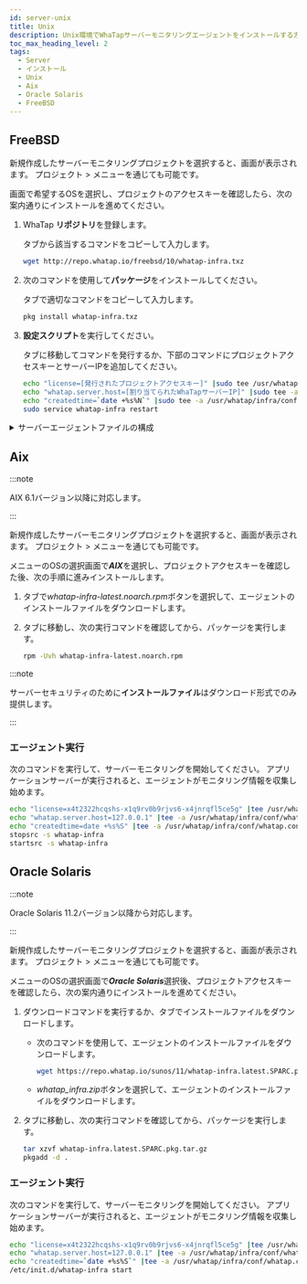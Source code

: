 ```yaml
---
id: server-unix
title: Unix
description: Unix環境でWhaTapサーバーモニタリングエージェントをインストールする方法を提供します。
toc_max_heading_level: 2
tags:
  - Server
  - インストール
  - Unix
  - Aix
  - Oracle Solaris
  - FreeBSD
---
```



## FreeBSD

新規作成したサーバーモニタリングプロジェクトを選択すると、<Cmdname sid="side_agentInstall" className="uitext" />画面が表示されます。 プロジェクト<Cmdname sid="side_management" className="uitext" /> > <Cmdname sid="side_agentInstall" className="uitext" />メニューを通じても可能です。

<ImgLang img='server-install-lx-unx.png' desc='サーバーモニタリングLinux Unix'/>

<Cmdname sid="side_agentInstall" className="uitext" />画面で希望するOSを選択し、プロジェクトのアクセスキーを確認したら、次の案内通りにインストールを進めてください。

1. WhaTap **リポジトリ**を登録します。  

   <Cmdname sid="server_installAgent_add_whatapRepo" className="uitext" />タブから該当するコマンドをコピーして入力します。

   ```bash title=SH
   wget http://repo.whatap.io/freebsd/10/whatap-infra.txz
   ```

2. 次のコマンドを使用して**パッケージ**をインストールしてください。

   <Cmdname sid="server_installAgent_installPackages" className="uitext" />タブで適切なコマンドをコピーして入力します。

   ```bash title=SH
   pkg install whatap-infra.txz
   ```

3. **設定スクリプト**を実行してください。

   <Cmdname sid="server_installAgent_startMonitoring" className="uitext" />タブに移動してコマンドを発行するか、下部のコマンドにプロジェクトアクセスキーとサーバーIPを追加してください。

   ```bash
   echo "license=[発行されたプロジェクトアクセスキー]" |sudo tee /usr/whatap/infra/conf/whatap.conf
   echo "whatap.server.host=[割り当てられたWhaTapサーバーIP]" |sudo tee -a /usr/whatap/infra/conf/whatap.conf
   echo "createdtime=`date +%s%N`" |sudo tee -a /usr/whatap/infra/conf/whatap.conf
   sudo service whatap-infra restart
   ```


<Svtcp6600 />

<details>
<summary>サーバーエージェントファイルの構成</summary>


<Svcpf />


<Svlfcpf />

</details>

## Aix

:::note 

AIX 6.1バージョン以降に対応します。

:::

新規作成したサーバーモニタリングプロジェクトを選択すると、<Cmdname sid="side_agentInstall" className="uitext" />画面が表示されます。 プロジェクト<Cmdname sid="side_management" className="uitext" /> > <Cmdname sid="side_agentInstall" className="uitext" />メニューを通じても可能です。

<ImgLang img='server-install-unx-aix.png' desc='サーバーモニタリング AIX'/>

<Cmdname sid="side_agentInstall" className="uitext" />メニューのOSの選択画面で***AIX***を選択し、プロジェクトアクセスキーを確認した後、次の手順に進みインストールします。

1. <Cmdname sid="TTL07853" className="uitext" />タブで*whatap-infra-latest.noarch.rpm*ボタンを選択して、エージェントのインストールファイルをダウンロードします。

2. <Cmdname sid="server_installAgent_aix_runSetup" className="uitext" />タブに移動し、次の実行コマンドを確認してから、パッケージを実行します。

   ```bash
   rpm -Uvh whatap-infra-latest.noarch.rpm
   ```

:::note 

サーバーセキュリティのために**インストールファイル**はダウンロード形式でのみ提供します。

:::

### エージェント実行

次のコマンドを実行して、サーバーモニタリングを開始してください。 アプリケーションサーバーが実行されると、エージェントがモニタリング情報を収集し始めます。 

```bash
echo "license=x4t2322hcqshs-x1q9rv0b9rjvs6-x4jnrqfl5ce5g" |tee /usr/whatap/infra/conf/whatap.conf
echo "whatap.server.host=127.0.0.1" |tee -a /usr/whatap/infra/conf/whatap.conf
echo "createdtime=date +%s%S" |tee -a /usr/whatap/infra/conf/whatap.conf
stopsrc -s whatap-infra
startsrc -s whatap-infra
```

## Oracle Solaris

:::note 

Oracle Solaris 11.2バージョン以降から対応します。

:::

新規作成したサーバーモニタリングプロジェクトを選択すると、<Cmdname sid="side_agentInstall" className="uitext" />画面が表示されます。 プロジェクト<Cmdname sid="side_management" className="uitext" /> > <Cmdname sid="side_agentInstall" className="uitext" />メニューを通じても可能です。

<ImgLang img='server-install-oracle-solaris.png' desc='サーバーモニタリング Solaris'/>

<Cmdname sid="side_agentInstall" className="uitext" />メニューのOSの選択画面で***Oracle Solaris***選択後、プロジェクトアクセスキーを確認したら、次の案内通りにインストールを進めてください。

1. ダウンロードコマンドを実行するか、<Cmdname sid="TTL07853" className="uitext" />タブでインストールファイルをダウンロードします。 

   - 次のコマンドを使用して、エージェントのインストールファイルをダウンロードします。 

     ```bash
     wget https://repo.whatap.io/sunos/11/whatap-infra.latest.SPARC.pkg.tar.gz
     ```

   - *whatap_infra.zip*ボタンを選択して、エージェントのインストールファイルをダウンロードします。

2. <Cmdname sid="server_installAgent_aix_runSetup" className="uitext" />タブに移動し、次の実行コマンドを確認してから、パッケージを実行します。

   ```bash
   tar xzvf whatap-infra.latest.SPARC.pkg.tar.gz
   pkgadd -d .
   ```

### エージェント実行

次のコマンドを実行して、サーバーモニタリングを開始してください。 アプリケーションサーバーが実行されると、エージェントがモニタリング情報を収集し始めます。 

```bash
echo "license=x4t2322hcqshs-x1q9rv0b9rjvs6-x4jnrqfl5ce5g" |tee /usr/whatap/infra/conf/whatap.conf
echo "whatap.server.host=127.0.0.1" |tee -a /usr/whatap/infra/conf/whatap.conf
echo "createdtime=`date +%s%S`" |tee -a /usr/whatap/infra/conf/whatap.conf
/etc/init.d/whatap-infra start
```
